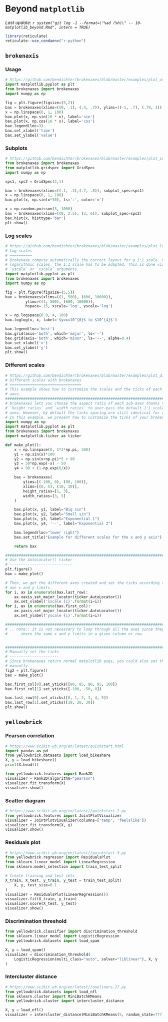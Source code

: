 # Beyond `matplotlib`

_Last update: `r system("git log -1 --format=\"%ad (%h)\" -- 10-matplotlib_beyond.Rmd", intern = TRUE)`_


```r
library(reticulate)
reticulate::use_condaenv("r-python")
```


## `brokenaxis`

### Usage

```python
# https://github.com/bendichter/brokenaxes/blob/master/examples/plot_usage.py
import matplotlib.pyplot as plt
from brokenaxes import brokenaxes
import numpy as np

fig = plt.figure(figsize=(5,2))
bax = brokenaxes(xlims=((0, .1), (.4, .7)), ylims=((-1, .7), (.79, 1)), hspace=.05)
x = np.linspace(0, 1, 100)
bax.plot(x, np.sin(10 * x), label='sin')
bax.plot(x, np.cos(10 * x), label='cos')
bax.legend(loc=3)
bax.set_xlabel('time')
bax.set_ylabel('value')
```

### Subplots

```python
# https://github.com/bendichter/brokenaxes/blob/master/examples/plot_subplots.py
from brokenaxes import brokenaxes
from matplotlib.gridspec import GridSpec
import numpy as np

sps1, sps2 = GridSpec(2,1)

bax = brokenaxes(xlims=((.1, .3),(.7, .8)), subplot_spec=sps1)
x = np.linspace(0, 1, 100)
bax.plot(x, np.sin(x*30), ls=':', color='m')

x = np.random.poisson(3, 1000)
bax = brokenaxes(xlims=((0, 2.5), (3, 6)), subplot_spec=sps2)
bax.hist(x, histtype='bar')
plt.show()
```


### Log scales
```python
# https://github.com/bendichter/brokenaxes/blob/master/examples/plot_logscales.py
# Log scales
# ==========
# Brokenaxe compute automatically the correct layout for a 1:1 scale. However, for
# logarithmic scales, the 1:1 scale has to be adapted. This is done via the
# `yscale` or `xscale` arguments.
import matplotlib.pyplot as plt
from brokenaxes import brokenaxes
import numpy as np

fig = plt.figure(figsize=(5,5))
bax = brokenaxes(xlims=((1, 500), (600, 10000)),
	     ylims=((1, 500), (600, 10000)),
		 hspace=.15, xscale='log', yscale='log')

x = np.logspace(0.0, 4, 100)
bax.loglog(x, x, label='$y=x=10^{0}$ to $10^{4}$')

bax.legend(loc='best')
bax.grid(axis='both', which='major', ls='-')
bax.grid(axis='both', which='minor', ls='--', alpha=0.4)
bax.set_xlabel('x')
bax.set_ylabel('y')
plt.show()
```


### Different scales

```python
# https://github.com/bendichter/brokenaxes/blob/master/examples/plot_different_scales.py
# Different scales with brokenaxes
# ================================
# This example shows how to customize the scales and the ticks of each broken
# axes.
#############################################################################
# brokenaxes lets you choose the aspect ratio of each sub-axes thanks to the
# `height_ratios` and `width_ratios` to over-pass the default 1:1 scale for all
# axes. However, by default the ticks spacing are still identical for all axes.
# In this example, we present how to customize the ticks of your brokenaxes.
import numpy as np
import matplotlib.pyplot as plt
from brokenaxes import brokenaxes
import matplotlib.ticker as ticker

def make_plot():
    x = np.linspace(0, 5*2*np.pi, 300)
    y1 = np.sin(x)*100
    y2 = np.sin(x+np.pi)*5 + 90
    y3 = 30*np.exp(-x) - 50
    y4 = 90 + (1-np.exp(6/x))

    bax = brokenaxes(
        ylims=[(-100, 0), (80, 100)],
        xlims=[(0, 5), (10, 30)],
        height_ratios=[1, 3],
        width_ratios=[3, 5]
    )

    bax.plot(x, y1, label="Big sin")
    bax.plot(x, y2, label="Small sin")
    bax.plot(x, y3, label="Exponential 1")
    bax.plot(x, y4, '--', label="Exponential 2")

    bax.legend(loc="lower right")
    bax.set_title("Example for different scales for the x and y axis")

    return bax

#############################################################################
# Use the AutoLocator() ticker
# ----------------------------
plt.figure()
bax = make_plot()

# Then, we get the different axes created and set the ticks according to the
# axe x and y limits.
for i, ax in enumerate(bax.last_row):
    ax.xaxis.set_major_locator(ticker.AutoLocator())
    ax.set_xlabel('xscale {i}'.format(i=i))
for i, ax in enumerate(bax.first_col):
    ax.yaxis.set_major_locator(ticker.AutoLocator())
    ax.set_ylabel('yscale {i}'.format(i=i))

##############################################################################
# .. note:: It is not necessary to loop through all the axes since they all
#      share the same x and y limits in a given column or row.


##############################################################################
# Manually set the ticks
# ----------------------
# Since brokenaxes return normal matplotlib axes, you could also set them
# manually.
fig2 = plt.figure()
bax = make_plot()

bax.first_col[0].set_yticks([80, 85, 90, 95, 100])
bax.first_col[1].set_yticks([-100, -50, 0])

bax.last_row[0].set_xticks([0, 1, 2, 3, 4, 5])
bax.last_row[1].set_xticks([10, 20, 30])
plt.show()
```



## `yellowbrick`

### Pearson correlation
```python
# https://www.scikit-yb.org/en/latest/quickstart.html
import pandas as pd
from yellowbrick.datasets import load_bikeshare
X, y = load_bikeshare()
print(X.head())
```

```python
from yellowbrick.features import Rank2D
visualizer = Rank2D(algorithm="pearson")
visualizer.fit_transform(X)
visualizer.show()
```

### Scatter diagram

```python
# https://www.scikit-yb.org/en/latest//quickstart-2.py
from yellowbrick.features import JointPlotVisualizer
visualizer = JointPlotVisualizer(columns=['temp', 'feelslike'])
visualizer.fit_transform(X, y)
visualizer.show()
```

### Residuals plot

```python
# https://www.scikit-yb.org/en/latest//quickstart-3.py
from yellowbrick.regressor import ResidualsPlot
from sklearn.linear_model import LinearRegression
from sklearn.model_selection import train_test_split

# Create training and test sets
X_train, X_test, y_train, y_test = train_test_split(
    X, y, test_size=0.1
)
visualizer = ResidualsPlot(LinearRegression())
visualizer.fit(X_train, y_train)
visualizer.score(X_test, y_test)
visualizer.show()
```


### Discrimination threshold

```python
from yellowbrick.classifier import discrimination_threshold
from sklearn.linear_model import LogisticRegression
from yellowbrick.datasets import load_spam

X, y = load_spam()
visualizer = discrimination_threshold(
    LogisticRegression(multi_class="auto", solver="liblinear"), X, y
)
```


### Intercluster distance

```python
# https://www.scikit-yb.org/en/latest//oneliners-17.py
from yellowbrick.datasets import load_nfl
from sklearn.cluster import MiniBatchKMeans
from yellowbrick.cluster import intercluster_distance

X, y = load_nfl()
visualizer = intercluster_distance(MiniBatchKMeans(5, random_state=777), X)
```

